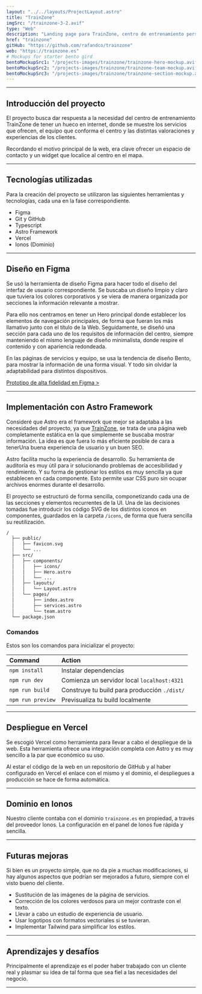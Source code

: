 ```yaml
---
layout: "../../layouts/ProjectLayout.astro"
title: "TrainZone"
imgSrc: "/trainzone-3-2.avif"
type: "Web"
description: "Landing page para TrainZone, centro de entrenamiento personal. Web diseñada en Figma y desarrollada con Astro."
href: "trainzone"
gitHub: "https://github.com/rafandco/trainzone"
web: "https://trainzone.es"
# Mockups for starter bento gird
bentoMockupSrc1: "/projects-images/trainzone/trainzone-hero-mockup.avif"
bentoMockupSrc2: "/projects-images/trainzone/trainzone-team-mockup.avif"
bentoMockupSrc3: "/projects-images/trainzone/trainzone-section-mockup.avif"
---
```


---

## Introducción del proyecto

El proyecto busca dar respuesta a la necesidad del centro de entrenamiento TrainZone de tener un hueco en internet, donde se muestre los servicios que ofrecen, el equipo que conforma el centro y las distintas valoraciones y experiencias de los clientes.

Recordando el motivo principal de la web, era clave ofrecer un espacio de contacto y un widget que localice al centro en el mapa.

---

## Tecnologías utilizadas

Para la creación del proyecto se utilizaron las siguientes herramientas y tecnologías, cada una en la fase correspondiente.

- Figma
- Git y GitHub
- Typescript
- Astro Framework
- Vercel
- Ionos (Dominio)

---

## Diseño en Figma

Se usó la herramienta de diseño Figma para hacer todo el diseño del interfaz de usuario correspondiente. Se buscaba un diseño limpio y claro que tuviera los colores corporativos y se viera de manera organizada por secciones la información relevante a mostrar.

Para ello nos centramos en tener un Hero principal donde establecer los elementos de navegación principales, de forma que fueran los más llamativo junto con el título de la Web. Seguidamente, se diseñó una sección para cada uno de los requisitos de información del centro, siempre manteniendo el mismo lenguaje de diseño minimalista, donde respire el contenido y con apariencia redondeada.

En las páginas de servicios y equipo, se usa la tendencia de diseño Bento, para mostrar la información de una forma visual. Y todo sin olvidar la adaptabilidad para distintos dispositivos.

[Prototipo de alta fidelidad en Figma >](https://www.figma.com/file/zsKnK0DEcB6BxOKwOK05aN/TrainZone?type=design&node-id=0%3A1&mode=design&t=ajzu1caT4KjcIpAo-1)

---

## Implementación con Astro Framework

Consideré que Astro era el framework que mejor se adaptaba a las necesidades del proyecto, ya que [TrainZone](https://trainzone.es), se trata de una página web completamente estática en la que simplemente se buscaba mostrar información. La idea es que fuera lo más eficiente posible de cara a tenerUna buena experiencia de usuario y un buen SEO.

Astro facilita mucho la experiencia de desarrollo. Su herramienta de auditoría es muy útil para ir solucionando problemas de accesibilidad y rendimiento. Y su forma de gestionar los estilos es muy sencilla ya que establecen en cada componente. Esto permite usar CSS puro sin ocupar archivos enormes durante el desarrollo.

El proyecto se estructuró de forma sencilla, componetizando cada una de las secciones y elementos recurrentes de la UI. Una de las decisiones tomadas fue introducir los código SVG de los distintos iconos en componentes, guardados en la carpeta `/icons`, de forma que fuera sencilla su reutilización.

```bash
/
  ├── public/
  │   ├── favicon.svg
  │   └── ...
  ├── src/
  │   ├── components/
  │   │   ├── icons/
  │   │   ├── Hero.astro
  │   │   └── ...
  │   ├── layouts/
  │   │   └── Layout.astro
  │   └── pages/
  │       ├── index.astro
  │       ├── services.astro
  │       └── team.astro
  └── package.json
```

### Comandos

Estos son los comandos para inicializar el proyecto:

| Command           | Action                                       |
| :---------------- | :------------------------------------------- |
| `npm install`     | Instalar dependencias                        |
| `npm run dev`     | Comienza un servidor local `localhost:4321`  |
| `npm run build`   | Construye tu build para producción `./dist/` |
| `npm run preview` | Previsualiza tu build localmente             |

---

## Despliegue en Vercel

Se escogió Vercel como herramienta para llevar a cabo el despliegue de la web. Esta herramienta ofrece una integración completa con Astro y es muy sencillo a la par que económico su uso.

Al estar el código de la web en un repositorio de GitHub y al haber configurado en Vercel el enlace con el mismo y el dominio, el despliegues a producción se hace de forma automática.

---

## Dominio en Ionos

Nuestro cliente contaba con el dominio `trainzone.es` en propiedad, a través del proveedor Ionos.
La configuración en el panel de Ionos fue rápida y sencilla.

---

## Futuras mejoras

Si bien es un proyecto simple, que no da pie a muchas modificaciones, si hay algunos aspectos que podrían ser mejorados a futuro, siempre con el visto bueno del cliente.

- Sustitución de las imágenes de la página de servicios.
- Corrección de los colores verdosos para un mejor contraste con el texto.
- Llevar a cabo un estudio de experiencia de usuario.
- Usar logotipos con formatos vectoriales si se tuvieran.
- Implementar Tailwind para simplificar los estilos.

---

## Aprendizajes y desafíos

Principalmente el aprendizaje es el poder haber trabajado con un cliente real y plasmar su idea de tal forma que sea fiel a las necesidades del negocio.

---
